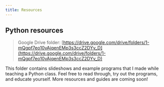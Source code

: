 ```yaml
---
title: Resources
---
```


## Python resources

> Google Drive folder: [https://drive.google.com/drive/folders/1-mQgpf7eo10vAjqenEMp3s3ccZ2DYv_D](https://drive.google.com/drive/folders/1-mQgpf7eo10vAjqenEMp3s3ccZ2DYv_D)

This folder contains slideshows and example programs that I made while teaching a Python class. Feel free to read through, try out the programs, and educate yourself. More resources and guides are coming soon!
